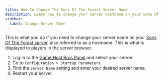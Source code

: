 ```yaml
---
title: How To Change The Sons Of The Forest Server Name
description: Learn how to change your server hostname on your Sons Of The Forest server.
sidebar:
  label: Change Server Name
---
```


This is what you do if you need to change your server name on your [Sons Of The Forest server](https://www.gamehostbros.com/sons-of-the-forest-server-hosting/), also referred to as a hostname. This is what is displayed to players in the server browser.
<Steps>
1. Log in to the [Game Host Bros Panel](https://panel.gamehostbros.com/) and select your server.
2. Go to `Configuration > Startup Parameters`.
3. Find the `Server Name` setting and enter your desired server name.
4. Restart your server.
</Steps>